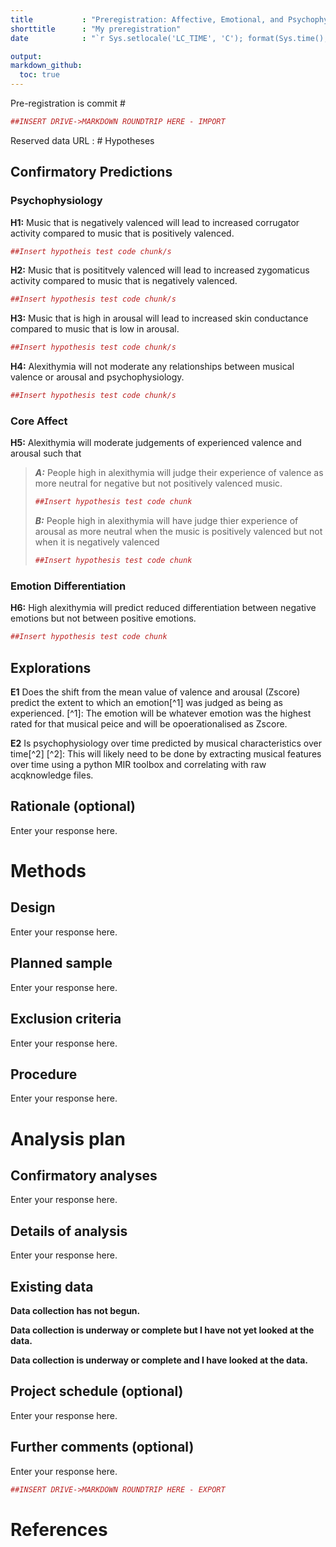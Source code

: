 ```yaml
---
title           : "Preregistration: Affective, Emotional, and Psychophysiologiocal Responses to Music in Alexithymia"
shorttitle      : "My preregistration"
date            : "`r Sys.setlocale('LC_TIME', 'C'); format(Sys.time(), '%d\\\\. %B %Y')`"

output: 
markdown_github:
  toc: true 
---
```

Pre-registration is commit #  <!--ensure this is completed after Gen and Eric have looked at the documnent-->

```r
##INSERT DRIVE->MARKDOWN ROUNDTRIP HERE - IMPORT 
```

Reserved data URL : 
# Hypotheses

## Confirmatory Predictions 
<!-- Describe the (numbered) hypotheses in terms of directional relationships between your (manipulated or measured) variables. For interaction effects, describe the expected shape of the interactions. If you are manipulating a variable, make predictions for successful check variables or explain why no manipulation check is included. -->

### Psychophysiology
<p> **H1:** Music that is negatively valenced will lead to increased corrugator activity compared to music that is positively valenced. 
```r
##Insert hypotheis test code chunk/s
```
</p>
<p> **H2:** Music that is posititvely valenced will lead to increased zygomaticus activity compared to music that is negatively valenced. 
```r
##Insert hypothesis test code chunk/s
```
</p>
**H3:** Music that is high in arousal will lead to increased skin conductance <!--Check specifics with Eric. --> compared to music that is low in arousal. 
```r
##Insert hypothesis test code chunk/s
```
</p>
<p>**H4:** Alexithymia will not moderate any relationships between musical valence or arousal and psychophysiology. 
```r
##Insert hypothesis test code chunk/s
```
</p>
### Core Affect
<p>**H5:** Alexithymia will moderate judgements of experienced valence and arousal such that 
  <blockquote><p> _**A:**_ People high in alexithymia will judge their experience of valence as more neutral for negative but not positively valenced music.
```r
##Insert hypothesis test code chunk
```
</p> 
<p> _**B:**_ People high in alexithymia will have judge thier experience of arousal as more neutral when the music is positively valenced but not when it is negatively valenced
```r
##Insert hypothesis test code chunk
```
  </p>
  </blockquote>

### Emotion Differentiation 
**H6:** High alexithymia will predict reduced differentiation between negative emotions but not between positive emotions. 
```r
##Insert hypothesis test code chunk
```

## Explorations
<p>**E1** Does the shift from the mean value of valence and arousal (Zscore) predict the extent to which an emotion[^1] was judged as being as experienced. 
[^1]: The emotion will be whatever emotion was the highest rated for that musical peice and will be opoerationalised as Zscore.</p>

<p>**E2** Is psychophysiology over time predicted by musical characteristics over time[^2]
[^2]: This will likely need to be done by extracting musical features over time using a python MIR toolbox and correlating with raw acqknowledge files. 


## Rationale (optional)
<!-- A figure or table may be helpful to describe complex interactions; this facilitates correct specification of the ordering of all group means. For original research, add rationales or theoretical frameworks for why a certain hypothesis is tested. If multiple predictions can be made for the same IV-DV combination, describe what outcome would be predicted by which theory. -->


Enter your response here.


# Methods

## Design
<!-- List, based on your hypotheses from the hypotheses section A, independent variables with all their levels
    a) whether they are within- or between-participant
    b) the relationship between them (e.g., orthogonal, nested).

List dependent variables, or variables in a correlational design and variables acting as covariates or moderators. -->

Enter your response here.


## Planned sample
<!-- If applicable, describe pre-selection rules. Indicate where, from whom and how the data will be collected. Justify planned sample size. If applicable, include or refer to a file related to your power analysis here (e.g., a protocol of power analyses from G*Power, a script, a screenshot, etc.). Describe data collection termination rule. -->

Enter your response here.


## Exclusion criteria
<!-- Describe anticipated specific data exclusion criteria. For example:
    a) missing, erroneous, or overly consistent responses;
    b) failing check-tests or suspicion probes;
    c) demographic exclusions;
    d) data-based outlier criteria;
    e) method-based outlier criteria (e.g. too short or long response times). -->

Enter your response here.


## Procedure
<!-- Describe all manipulations, measures, materials and procedures including the order of presentation and the method of randomization and blinding (e.g., single or double blind), as in a published Methods section. -->

<!-- Optional: Set fail-safe levels of exclusion at which the whole study needs to be stopped, altered, and restarted. You may pre-determine what proportion of excluded participants will cause the study to be stopped and restarted. If applicable, you can refer to any files related to your methods and procedure here (e.g., a paper describing a scale you are using, experimenter instructions, etc.) -->

Enter your response here.


# Analysis plan

## Confirmatory analyses 
<!-- Describe the analyses that will test the predictions from the hypotheses section A. Include: 
    a) the relevant variables and how they are calculated
    b) the statistical technique
    c) each variable’s role in the technique (e.g., IV, DV, moderator, mediator, covariate)
    d) rationale for each covariate used, if any.

If using techniques other than null hypothesis testing (for example, Bayesian statistics), describe your criteria and inputs toward making an evidential conclusion, including prior values or distributions. -->

Enter your response here.


## Details of analysis
<!-- Specify contingencies and assumptions, such as: 
    a) Method of correction for multiple tests
    b) The method of missing data handling (e.g., pairwise or listwise deletion, imputation, interpolation)
    c) Reliability criteria for item inclusion in scale
    d) Anticipated data transformations
    e) Assumptions of analyses, and plans for alternative/corrected analyses if each assumption is violated
    f) If applicable, you can refer to any files here that are related to your analyses (e.g., syntaxes, scripts, etc.). -->

Enter your response here.


## Existing data
<!-- Has data collection begun for this project? -->

**Data collection has not begun.**

**Data collection is underway or complete but I have not yet looked at the data.**

**Data collection is underway or complete and I have looked at the data.**


## Project schedule (optional)
<!-- Provide the (estimated) start and end dates for this project. -->

Enter your response here.


## Further comments (optional)

Enter your response here.

```r
##INSERT DRIVE->MARKDOWN ROUNDTRIP HERE - EXPORT
```

# References
## 
\vspace{-2pc}
\setlength{\parindent}{-0.5in}
\setlength{\leftskip}{-1in}
\setlength{\parskip}{8pt}
\noindent
